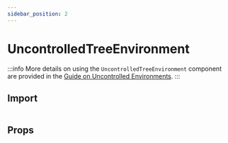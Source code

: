 ```yaml
---
sidebar_position: 2
---
```



# UncontrolledTreeEnvironment

:::info
More details on using the `UncontrolledTreeEnvironment` component are provided
in the [Guide on Uncontrolled Environments](/docs/guides/uncontrolled-environment).
:::

## Import

```typescript

```

## Props

<PropTable name="UncontrolledTreeEnvironment" />
